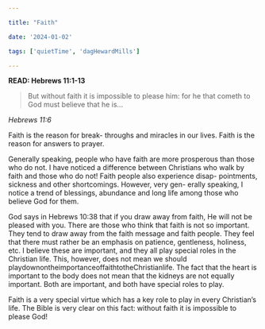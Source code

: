 ```yaml
---

title: "Faith"

date: '2024-01-02'

tags: ['quietTime', 'dagHewardMills']

---
```


**READ: Hebrews 11:1-13**

>But without faith it is impossible to please him: for he that cometh to God must believe that he is...

*Hebrews 11:6*

Faith is the reason for break- throughs and miracles in our lives. Faith is the reason for answers to prayer.

Generally speaking, people who have faith are more prosperous than those who do not. I have noticed a difference between Christians who walk by faith and those who do not! Faith people also experience disap- pointments, sickness and other shortcomings. However, very gen- erally speaking, I notice a trend of blessings, abundance and long life among those who believe God for them.

God says in Hebrews 10:38 that if you draw away from faith, He will not be pleased with you. There are those who think that faith is not so important. They tend to draw away from the faith message and faith people. They feel that there must rather be an emphasis on patience, gentleness, holiness, etc. I believe these are important, and they all play special roles in the Christian life. This, however, does not mean we should playdownontheimportanceoffaithtotheChristianlife. The fact that the heart is important to the body does not mean that the kidneys are not equally important. Both are important, and both have special roles to play.

Faith is a very special virtue which has a key role to play in every Christian’s life. The Bible is very clear on this fact: without faith it is impossible to please God!